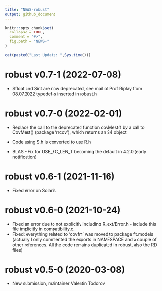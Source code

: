 ```yaml
---
title: "NEWS-robust"
output: github_document
---
```


<!-- NEWS.md is generated from NEWS.Rmd. Please edit that file -->

```r
knitr::opts_chunk$set(
  collapse = TRUE,
  comment = "#>",
  fig.path = "NEWS-"
)
```

```r
cat(paste0("Last Update: ",Sys.time()))
```


robust v0.7-1 (2022-07-08)
================
* Sfloat and Sint are now deprecated, see mail of Prof Riplay from 08.07.2022 
   typedef-s inserted in robust.h


robust v0.7-0 (2022-02-01)
================
* Replace the call to the deprecated function covMest() by a call to CovMest() (package 'rrcov'), which returns an S4 object

* Code using S.h is converted to use R.h

* BLAS - Fix for USE_FC_LEN_T becoming the default in 4.2.0
       (early notification)

robust v0.6-1 (2021-11-16)
================
* Fixed error on Solaris

robust v0.6-0 (2021-10-24)
================
* Fixed an error due to not explicitly including R_ext/Error.h - include this file implicitly in compatibility.c.
* Fixed: everything related to ‘covfm’ was moved to package fit.models (actually I only commented the exports in NAMESPACE and a couple of other references. All the code remains duplicated in robust, also the RD files)

robust v0.5-0 (2020-03-08)
================
* New submission, maintainer Valentin Todorov

